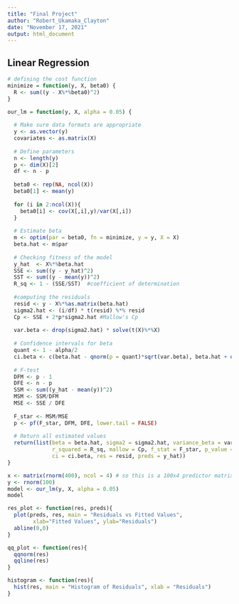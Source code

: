 ```yaml
---
title: "Final Project"
author: "Robert_Ukamaka_Clayton"
date: "November 17, 2021"
output: html_document
---
```



## Linear Regression

```r
# defining the cost function
minimize = function(y, X, beta0) {
  R <- sum((y - X%*%beta0)^2)
}
```

```r
our_lm = function(y, X, alpha = 0.05) {
  
  # Make sure data formats are appropriate
  y <- as.vector(y)
  covariates <- as.matrix(X)
  
  # Define parameters
  n <- length(y)
  p <- dim(X)[2]
  df <- n - p
  
  beta0 <- rep(NA, ncol(X))
  beta0[1] <- mean(y)
  
  for (i in 2:ncol(X)){ 
    beta0[i] <- cov(X[,i],y)/var(X[,i])
  }
  
  # Estimate beta
  m <- optim(par = beta0, fn = minimize, y = y, X = X)
  beta.hat <- m$par
  
  # Checking fitness of the model
  y_hat  <- X%*%beta.hat
  SSE <- sum((y - y_hat)^2)
  SST <- sum((y - mean(y))^2)
  R_sq <- 1 - (SSE/SST)  #coefficient of determination
  
  #computing the residuals
  resid <- y - X%*%as.matrix(beta.hat)
  sigma2.hat <- (i/df) * t(resid) %*% resid
  Cp <- SSE + 2*p*sigma2.hat #Mallow's Cp
  
  var.beta <- drop(sigma2.hat) * solve(t(X)%*%X)
  
  # Confidence intervals for beta
  quant <- 1 - alpha/2
  ci.beta <- c(beta.hat - qnorm(p = quant)*sqrt(var.beta), beta.hat + qnorm(p = quant)*sqrt(var.beta))
  
  # F-test
  DFM <- p - 1
  DFE <- n - p
  SSM <- sum((y_hat - mean(y))^2)
  MSM <- SSM/DFM
  MSE <- SSE / DFE
  
  F_star <- MSM/MSE
  p <- pf(F_star, DFM, DFE, lower.tail = FALSE)
  
  # Return all estimated values
  return(list(beta = beta.hat, sigma2 = sigma2.hat, variance_beta = var.beta,
              r_squared = R_sq, mallow = Cp, f_stat = F_star, p_value = p, 
              ci = ci.beta, res = resid, preds = y_hat))
}

```


```r
x <- matrix(rnorm(400), ncol = 4) # so this is a 100x4 predictor matrix 
y <- rnorm(100)
model <- our_lm(y, X, alpha = 0.05)
model
```


```r
res_plot <- function(res, preds){
  plot(preds, res, main = "Residuals vs Fitted Values",
        xlab="Fitted Values", ylab="Residuals")
  abline(0,0)
}
```


```r
qq_plot <- function(res){
  qqnorm(res)
  qqline(res)
}
```

```r
histogram <- function(res){
  hist(res, main = "Histogram of Residuals", xlab = "Residuals")
}
```


